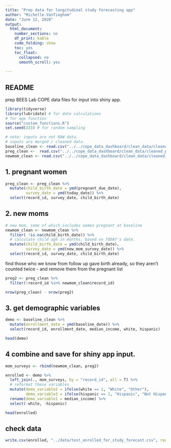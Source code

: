 ```yaml
---
title: "Prep data for longitudinal study forecasting app"
author: "Michelle.VanTieghem"
date: "June 12, 2020"
output:
  html_document:
    number_sections: no
    df_print: kable
    code_folding: show
    toc: yes
    toc_float:
      collapsed: no
      smooth_scroll: yes
      
---
```



## README
prep BEES Lab COPE data files for input into shiny app.

```r
library(tidyverse)
library(lubridate) # for date calculations
# for age function
source("custom_functions.R")
set.seed(333) # for random sampling
```

```r
# note: inputs are not RAW data. 
# inputs are merged / cleaned data.
baseline_clean <- read.csv("../../cope_data_dashboard/clean_data/cleaned_baseline_survey_2020-07-14.csv")
preg_clean <-  read.csv("../../cope_data_dashboard/clean_data/cleaned_preg_survey_2020-07-14.csv")
newmom_clean <- read.csv("../../cope_data_dashboard/clean_data/cleaned_new_mom_survey_2020-07-14.csv")
```


## 1. pregnant women

```r
preg_clean <- preg_clean %>% 
  mutate(child_birth_date = ymd(pregnant_due_date), 
         survey_date = ymd(today_date)) %>%
  select(record_id, survey_date, child_birth_date)

```



## 2. new moms
```r
# new mom, some of which includes women pregnant at baseline
newmom_clean <- newmom_clean %>%
  filter( !is.na(child_birth_date)) %>%
  # calculate child age in months, based on TODAY's date.
  mutate(child_birth_date = ymd(child_birth_date), 
         survey_date = ymd(new_mom_survey_date)) %>%
  select(record_id, survey_date, child_birth_date)
```

 find those who we know from follow up gave birth already, 
 so they aren't counted twice - and remove them from the pregnant list
```r
preg2 <- preg_clean %>%
  filter(!record_id %in% newmom_clean$record_id) 

nrow(preg_clean) - nrow(preg2)
```

## 3. get demographic variables 
```r
demo <- baseline_clean %>%
  mutate(enrollment_date = ymd(baseline_date)) %>%
  select(record_id, enrollment_date, median_income, white, hispanic)

head(demo)
```


## 4 combine and save for shiny app input.
```r
mom_surveys <- rbind(newmom_clean, preg2)

enrolled <- demo %>%
  left_join(., mom_surveys, by = "record_id", all = T) %>%
  # reformat these variables
  mutate(demo_variable2 = ifelse(white == 1, "White", "Other"), 
         demo_variable3 = ifelse(hispanic == 1, "Hispanic", "Not Hispanic")) %>%
  rename(demo_variable1 = median_income) %>%
  select(-white, -hispanic)

head(enrolled)
```

## check data
```r
write.csv(enrolled, "../data/test_enrolled_for_study_forecast.csv", row.names = F)
```
